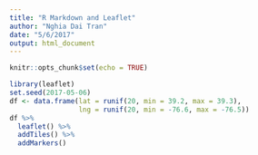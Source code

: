 ```yaml
---
title: "R Markdown and Leaflet"
author: "Nghia Dai Tran"
date: "5/6/2017"
output: html_document
---
```


```r
knitr::opts_chunk$set(echo = TRUE)
```

```r
library(leaflet)
set.seed(2017-05-06)
df <- data.frame(lat = runif(20, min = 39.2, max = 39.3),
                 lng = runif(20, min = -76.6, max = -76.5))
df %>% 
  leaflet() %>%
  addTiles() %>%
  addMarkers()
```

